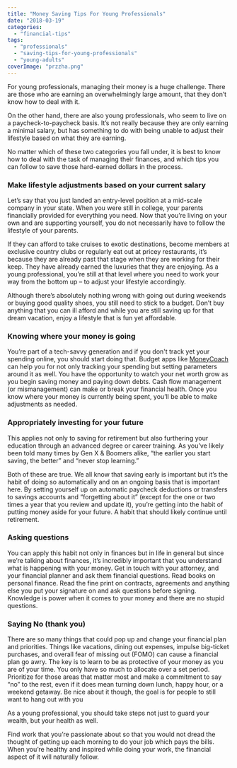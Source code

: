 ```yaml
---
title: "Money Saving Tips For Young Professionals"
date: "2018-03-19"
categories: 
  - "financial-tips"
tags: 
  - "professionals"
  - "saving-tips-for-young-professionals"
  - "young-adults"
coverImage: "przzha.png"
---
```


For young professionals, managing their money is a huge challenge. There are those who are earning an overwhelmingly large amount, that they don’t know how to deal with it.

On the other hand, there are also young professionals, who seem to live on a paycheck-to-paycheck basis. It’s not really because they are only earning a minimal salary, but has something to do with being unable to adjust their lifestyle based on what they are earning.

No matter which of these two categories you fall under, it is best to know how to deal with the task of managing their finances, and which tips you can follow to save those hard-earned dollars in the process.

### **Make lifestyle adjustments based on your current salary**

Let’s say that you just landed an entry-level position at a mid-scale company in your state. When you were still in college, your parents financially provided for everything you need. Now that you’re living on your own and are supporting yourself, you do not necessarily have to follow the lifestyle of your parents.

If they can afford to take cruises to exotic destinations, become members at exclusive country clubs or regularly eat out at pricey restaurants, it’s because they are already past that stage when they are working for their keep. They have already earned the luxuries that they are enjoying. As a young professional, you’re still at that level where you need to work your way from the bottom up – to adjust your lifestyle accordingly.

Although there’s absolutely nothing wrong with going out during weekends or buying good quality shoes, you still need to stick to a budget. Don’t buy anything that you can ill afford and while you are still saving up for that dream vacation, enjoy a lifestyle that is fun yet affordable.

### **Knowing where your money is going**

You’re part of a tech-savvy generation and if you don't track yet your spending online, you should start doing that. Budget apps like [MoneyCoach](https://itunes.apple.com/us/app/moneycoach-personal-finance/id989642198?mt=8) can help you for not only tracking your spending but setting parameters around it as well. You have the opportunity to watch your net worth grow as you begin saving money and paying down debts. Cash flow management (or mismanagement) can make or break your financial health. Once you know where your money is currently being spent, you’ll be able to make adjustments as needed.

### **Appropriately investing for your future**

This applies not only to saving for retirement but also furthering your education through an advanced degree or career training. As you’ve likely been told many times by Gen X & Boomers alike, “the earlier you start saving, the better” and “never stop learning.”

Both of these are true. We all know that saving early is important but it’s the habit of doing so automatically and on an ongoing basis that is important here. By setting yourself up on automatic paycheck deductions or transfers to savings accounts and “forgetting about it” (except for the one or two times a year that you review and update it), you’re getting into the habit of putting money aside for your future. A habit that should likely continue until retirement.

### **Asking questions**

You can apply this habit not only in finances but in life in general but since we’re talking about finances, it’s incredibly important that you understand what is happening with your money. Get in touch with your attorney, and your financial planner and ask them financial questions. Read books on personal finance. Read the fine print on contracts, agreements and anything else you put your signature on and ask questions before signing. Knowledge is power when it comes to your money and there are no stupid questions.

### **Saying No (thank you)**

There are so many things that could pop up and change your financial plan and priorities. Things like vacations, dining out expenses, impulse big-ticket purchases, and overall fear of missing out (FOMO) can cause a financial plan go awry. The key is to learn to be as protective of your money as you are of your time. You only have so much to allocate over a set period. Prioritize for those areas that matter most and make a commitment to say “no” to the rest, even if it does mean turning down lunch, happy hour, or a weekend getaway. Be nice about it though, the goal is for people to still want to hang out with you

As a young professional, you should take steps not just to guard your wealth, but your health as well.

Find work that you’re passionate about so that you would not dread the thought of getting up each morning to do your job which pays the bills. When you’re healthy and inspired while doing your work, the financial aspect of it will naturally follow.
